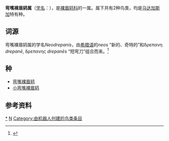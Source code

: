 {{Automatic Taxobox
| image = Neodrepanis coruscans.jpg
| image_caption = [[弯嘴裸眉鸫|弯嘴裸眉鸫]] (''Neodrepanis coruscans'')
| taxon = Neodrepanis
| authority = [[理查德·鲍德勒·夏普|Sharpe]], 1875<ref>{{cite journal|last1= Sharpe|first1= R.B.|date= 1875|title= Contributions of the Ornithology of Madagascar|url= https://www.biodiversitylibrary.org/item/90418#page/129/mode/1up|journal= Proceedings of the Zoological Society of London|volume= 43|page= 75|access-date= 2018-02-13|archive-date= 2017-07-28|archive-url= https://web.archive.org/web/20170728124222/http://www.biodiversitylibrary.org/item/90418#page/129/mode/1up|dead-url= no}}</ref>
}}
'''弯嘴裸眉鸫属'''（[[学名|学名]]：{{lang|la|''Neodrepanis''}}），是[[裸眉鸫科|裸眉鸫科]]的一属。属下共有2种鸟类，均是[[马达加斯加|马达加斯加]]特有种。

==词源==
弯嘴裸眉鸫属的学名''Neodrepanis''，由[[希腊语|希腊语]]的''neos'' “新的、奇特的”和δρεπανη ''drepanē'', δρεπανης ''drepanēs'' “短弯刀”组合而来。<ref>{{cite book|last1= Jobling|first1= J.A.|date= |year= 2017|chapter= Key to Scientific Names in Ornithology|chapter-url= https://www.hbw.com/dictionary/definition/neodrepanis|editor1-last= del Hoyo|editor1-first= J.|editor1-link= |editor2-last= Elliott|editor2-first= A.|editor2-link= |editor3-last= Sargatal|editor3-first= J.|editor3-link= |editor4-last= Christie|editor4-first= D.A.|editor4-link= |editor5-last= de Juana|editor5-first= E. (2018)|title= Handbook of the Birds of the World Alive|url= https://www.hbw.com/|location= Barcelona|publisher= Lynx Edicions|access-date= 2020-06-01|archive-date= 2020-06-22|archive-url= https://web.archive.org/web/20200622014349/https://birdsoftheworld.org/bow/home|dead-url= no}}</ref>

==种==
* [[弯嘴裸眉鸫|弯嘴裸眉鸫]] {{lang|la|''Neodrepanis coruscans''}}
* [[小弯嘴裸眉鸫|小弯嘴裸眉鸫]] {{lang|la|''Neodrepanis hypoxantha''}}

==参考资料==
{{reflist}}

{{Taxonbar|from=Q584827}}

[[Category:弯嘴裸眉鸫属|*]]
[[Category:裸眉鸫科|N]]
[[Category:由机器人创建的鸟类条目|Category:由机器人创建的鸟类条目]]